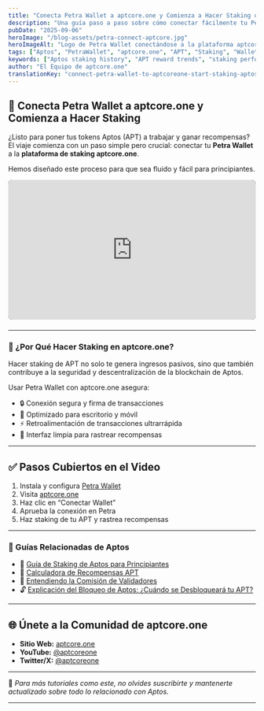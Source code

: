 ```yaml
---
title: "Conecta Petra Wallet a aptcore.one y Comienza a Hacer Staking de Aptos (APT)"
description: "Una guía paso a paso sobre cómo conectar fácilmente tu Petra Wallet a aptcore.one, permitiéndote hacer staking de tokens Aptos (APT) y ganar recompensas de manera segura."
pubDate: "2025-09-06"
heroImage: "/blog-assets/petra-connect-aptcore.jpg"
heroImageAlt: "Logo de Petra Wallet conectándose a la plataforma aptcore.one con el logo de Aptos"
tags: ["Aptos", "PetraWallet", "aptcore.one", "APT", "Staking", "Wallet Guide"]
keywords: ["Aptos staking history", "APT reward trends", "staking performance data", "long-term APT staking"]
author: "El Equipo de aptcore.one"
translationKey: "connect-petra-wallet-to-aptcoreone-start-staking-aptos-apt"
---
```


## 🔐 Conecta Petra Wallet a aptcore.one y Comienza a Hacer Staking

¿Listo para poner tus tokens Aptos (APT) a trabajar y ganar recompensas? El viaje comienza con un paso simple pero crucial: conectar tu **Petra Wallet** a la **plataforma de staking aptcore.one**.

Hemos diseñado este proceso para que sea fluido y fácil para principiantes.

<div class="video-container" style="position: relative; padding-bottom: 56.25%; height: 0; overflow: hidden; max-width: 100%; background: #000; border-radius: 8px; margin-bottom: 1.5em;">
  <iframe
    src="https://www.youtube.com/embed/aSIPoTPLbgA"
    title="Tutorial Completo Paso a Paso: Haz Staking de Aptos con Petra Wallet y aptcore.one"
    frameborder="0"
    allow="accelerometer; autoplay; clipboard-write; encrypted-media; gyroscope; picture-in-picture; web-share"
    referrerpolicy="strict-origin-when-cross-origin"
    allowfullscreen
    style="position: absolute; top: 0; left: 0; width: 100%; height: 100%;"
  ></iframe>
</div>

---

### 🚀 ¿Por Qué Hacer Staking en aptcore.one?

Hacer staking de APT no solo te genera ingresos pasivos, sino que también contribuye a la seguridad y descentralización de la blockchain de Aptos.

Usar Petra Wallet con aptcore.one asegura:
- 🔒 Conexión segura y firma de transacciones
- 🎯 Optimizado para escritorio y móvil
- ⚡️ Retroalimentación de transacciones ultrarrápida
- 💜 Interfaz limpia para rastrear recompensas

---

## ✅ Pasos Cubiertos en el Video

1. Instala y configura [Petra Wallet](https://petra.app/)
2. Visita [aptcore.one](https://aptcore.one)
3. Haz clic en “Conectar Wallet”
4. Aprueba la conexión en Petra
5. Haz staking de tu APT y rastrea recompensas

---

### 📘 Guías Relacionadas de Aptos

- 🧠 [Guía de Staking de Aptos para Principiantes](/blog/es/guia-para-principiantes-sobre-el-staking-de-aptos-apt-en-aptcore-one)
- 🧮 [Calculadora de Recompensas APT](/tools/aptos-staking-apy-calculator)
- 🧱 [Entendiendo la Comisión de Validadores](/blog/es/comprendiendo-la-comision-de-validadores-de-aptos-un-factor-clave-para-tus-recompensas-de-staking)
- 🔓 [Explicación del Bloqueo de Aptos: ¿Cuándo se Desbloqueará tu APT?](/blog/es/periodos-de-bloqueo-de-staking-en-aptos-navegando-el-ciclo-de-14-dias-y-desbloqueo)

---

## 🌐 Únete a la Comunidad de aptcore.one

- **Sitio Web:** [aptcore.one](https://aptcore.one)
- **YouTube:** [@aptcoreone](https://www.youtube.com/@aptcoreone)
- **Twitter/X:** [@aptcoreone](https://x.com/aptcoreone)

---

🧠 *Para más tutoriales como este, no olvides suscribirte y mantenerte actualizado sobre todo lo relacionado con Aptos.*

---